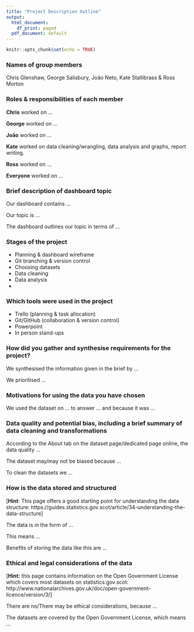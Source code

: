 ```yaml
---
title: "Project Description Outline"
output:
  html_document:
    df_print: paged
  pdf_document: default
---
```


```r
knitr::opts_chunk$set(echo = TRUE)
```

### Names of group members

Chris Glenshaw, George Salisbury, João Neto, Kate Stallibrass & Ross Morton

### Roles & responsibilities of each member

**Chris** worked on ...

**George** worked on ...

**João** worked on ...

**Kate** worked on data cleaning/wrangling, data analysis and graphs, report writing.

**Ross** worked on ...

**Everyone** worked on ...

### Brief description of dashboard topic

Our dashboard contains ...

Our topic is ...

The dashboard outlines our topic in terms of ...

### Stages of the project

* Planning & dashboard wireframe
* Git branching & version control
* Choosing datasets
* Data cleaning
* Data analysis
*


### Which tools were used in the project

* Trello (planning & task allocation)
* Git/GitHub (collaboration & version control) 
* Powerpoint
* In person stand-ups



### How did you gather and synthesise requirements for the project?

We synthesised the information given in the brief by ...

We prioritised ...

### Motivations for using the data you have chosen

We used the dataset on ... to answer ... and because it was ...

### Data quality and potential bias, including a brief summary of data cleaning and transformations

According to the About tab on the dataset page/dedicated page online, the data quality ...

The dataset may/may not be biased because ...

To clean the datasets we ...

### How is the data stored and structured

[**Hint**: This page offers a good starting point for understanding the data structure: https://guides.statistics.gov.scot/article/34-understanding-the-data-structure]

The data is in the form of ...

This means ...

Benefits of storing the data like this are ...

### Ethical and legal considerations of the data

[**Hint:** this page contains information on the Open Government License which covers most datasets on statistics.gov.scot: http://www.nationalarchives.gov.uk/doc/open-government-licence/version/3/]

There are no/There may be ethical considerations, because ...

The datasets are covered by the Open Government License, which means ...